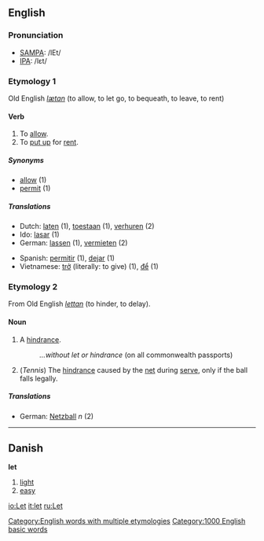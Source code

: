 {{See|Let}}

==English==
=== Pronunciation ===
*[[w:SAMPA|SAMPA]]: /lEt/
*[[w:IPA|IPA]]: /lεt/

===Etymology 1===
Old English ''[[lætan]]'' (to allow, to let go, to bequeath, to leave, to rent)
==== Verb ====
{{irregverb|'''to let'''|'''[[lets]]'''|'''let'''|'''let'''|'''[[letting]]'''}}

#To [[allow]].
#To [[put up]] for [[rent]].

=====Synonyms=====
*[[allow]] (1)
*[[permit]] (1)

=====Translations=====
{{top}}
*Dutch: [[laten]] (1), [[toestaan]] (1), [[verhuren]] (2)
*Ido: [[lasar]] (1)
*German: [[lassen]] (1), [[vermieten]] (2)
{{mid}}
*Spanish: [[permitir]] (1), [[dejar]] (1)
*Vietnamese: [[trở]] (literally: to give) (1), [[để]] (1)
{{bottom}}

===Etymology 2===
From Old English ''[[lettan]]'' (to hinder, to delay).
====Noun====
{{en-noun|let|lets}}

#A [[hindrance]].
#:''...without let or hindrance'' (on all commonwealth passports)
#(''Tennis'') The [[hindrance]] caused by the [[net]] during [[serve]], only if the ball falls legally.

=====Translations=====
{{top}}
*German: [[Netzball]] ''n'' (2)
{{mid}}
{{bottom}}

[[Category:English words with multiple etymologies]]
----

==Danish==
'''let'''

#[[light]]
#[[easy]]

[[Category:1000 English basic words]]

[[io:Let]]
[[it:let]]
[[ru:Let]]